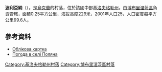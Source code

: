 {{coord|48|5|59|N|31|46|42|E|scale:100000_region:UA|display=title}}

'''波利亞納'''（{{lang-uk|Поляна}}），是[[烏克蘭|烏克蘭]]的村落，位於該國中部[[基洛夫格勒州|基洛夫格勒州]]，由[[博布里涅茨區|博布里涅茨區]]負責管轄，面積0.25平方公里，海拔高度229米，2001年人口25，人口密度每平方公里99.6人。

==參考資料==
* [http://gska2.rada.gov.ua/pls/z7502/A005?rdat1=11.11.2008&rf7571=16400 Облікова картка]{{dead link|date=2018年3月 |bot=InternetArchiveBot |fix-attempted=yes }}
* [http://weather.in.ua/ua/kirovogradskaja/21213 Погода в селі Поляна] {{Wayback|url=http://weather.in.ua/ua/kirovogradskaja/21213 |date=20111220182515 }}

{{DEFAULTSORT:Поляна}}
[[Category:基洛夫格勒州村落|Category:基洛夫格勒州村落]]
[[Category:博布里涅茨區村落|Category:博布里涅茨區村落]]


{{Kirovohrad-geo-stub}}